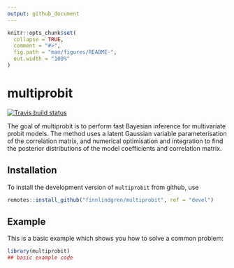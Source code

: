 ```yaml
---
output: github_document
---
```


<!-- README.md is generated from README.Rmd. Please edit that file -->

```r
knitr::opts_chunk$set(
  collapse = TRUE,
  comment = "#>",
  fig.path = "man/figures/README-",
  out.width = "100%"
)
```

# multiprobit

<!-- badges: start -->
[![Travis build status](https://travis-ci.org/finnlindgren/multiprobit.svg?branch=master)](https://travis-ci.org/finnlindgren/multiprobit)
<!-- badges: end -->

The goal of multiprobit is to perform fast Bayesian inference for multivariate probit models. The method uses a latent Gaussian variable parameterisation of the correlation matrix, and numerical optimisation and integration to find the posterior distributions of the model coefficients and correlation matrix.

## Installation

<!--
You can install the released version of `multiprobit` from [CRAN](https://CRAN.R-project.org) with:

```r
install.packages("multiprobit")
```
-->

To install the development version of `multiprobit` from github, use
```r
remotes::install_github("finnlindgren/multiprobit", ref = "devel")
```

## Example

This is a basic example which shows you how to solve a common problem:

```r
library(multiprobit)
## basic example code
```


